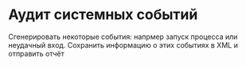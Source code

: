 # Аудит системных событий

Сгенерировать некоторые события: напрмер запуск процесса или неудачный вход. Сохранить информацию о этих событиях в XML и отправить отчёт